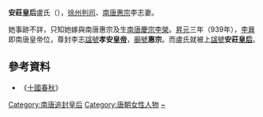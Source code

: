 '''安莊皇后'''盧氏（{{bd|？||？|catIdx=H}}），[[徐州|徐州]][[判司|判司]]、[[李志|南唐惠宗]]李志妻。

她事跡不詳，只知她嫁與南唐惠宗及生[[李榮_(南唐慶宗)|南唐慶宗李榮]]。[[昇元|昇元]]三年（939年），[[李昪|李昪]]即南唐皇帝位，尊封李志[[諡號|諡號]]'''孝安[[皇帝|皇帝]]'''，[[廟號|廟號]]'''惠宗'''。而盧氏就被上[[諡號|諡號]]'''安莊[[皇后|皇后]]'''。

==參考資料==
*《[[十國春秋|十國春秋]]》

{{五代十國人物小作品}}

{{十國皇后}}

{{DEFAULTSORT:L}}
[[Category:南唐追封皇后|Category:南唐追封皇后]]
[[Category:唐朝女性人物|Category:唐朝女性人物]]
[[Category:卢姓|~]]